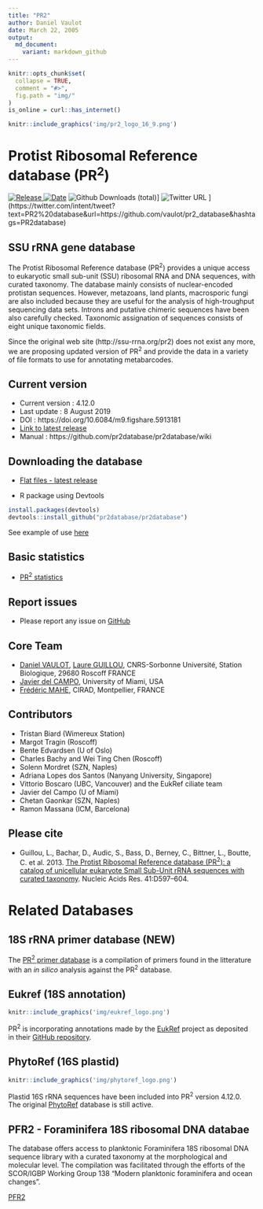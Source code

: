 ```yaml
---
title: "PR2"
author: Daniel Vaulot
date: March 22, 2005
output:
  md_document:
    variant: markdown_github
---
```


```r
knitr::opts_chunk$set(
  collapse = TRUE,
  comment = "#>",
  fig.path = "img/"
)
is_online = curl::has_internet()
```


```r
knitr::include_graphics('img/pr2_logo_16_9.png')
```

# Protist Ribosomal Reference database (PR<sup>2</sup>)

[![Release](https://img.shields.io/badge/release-4.12.0-blue.svg) ![Date](https://img.shields.io/badge/date-08%20August%202019-lightgrey.svg)](https://github.com/vaulot/pr2_database/releases) 
![Github Downloads
(total)](https://img.shields.io/github/downloads/pr2database/pr2database/total.svg)]
![Twitter URL](https://img.shields.io/twitter/url/http/shields.io.svg?style=social)
](https://twitter.com/intent/tweet?text=PR2%20database&url=https://github.com/vaulot/pr2_database&hashtags=PR2database)


## SSU rRNA gene database

The Protist Ribosomal Reference database (PR<sup>2</sup>) provides a unique access to eukaryotic small sub-unit (SSU) ribosomal RNA and DNA sequences, with curated taxonomy. The database mainly consists of nuclear-encoded protistan sequences. However, metazoans, land plants, macrosporic fungi are also included because they are useful for the analysis of high-troughput sequencing data sets. Introns and putative chimeric sequences have been also carefully checked. Taxonomic assignation of sequences consists of eight unique taxonomic fields.

Since the original web site (http://ssu-rrna.org/pr2) does not exist any more, we are proposing updated version of PR<sup>2</sup>  and provide the data in a variety of file formats to use for annotating metabarcodes.


## Current version
* Current version : 4.12.0
* Last update : 8 August 2019
* DOI : https://doi.org/10.6084/m9.figshare.5913181
* [Link to latest release](https://github.com/pr2database/pr2database/releases)
* Manual : https://github.com/pr2database/pr2database/wiki

Downloading the database
------------------------

-   [Flat files - latest release](https://github.com/pr2database/pr2database/releases)

-   R package using Devtools

``` r
install.packages(devtools)
devtools::install_github("pr2database/pr2database")
```
See example of use [here](https://github.com/pr2database/pr2database/wiki/The-R-pr2database-package) 


## Basic statistics
* [PR<sup>2</sup> statistics](https://vaulot.github.io/pr2/PR2_analysis.html)

## Report issues
* Please report any issue on [GitHub](https://github.com/vaulot/pr2_database/issues)

## Core Team
* [Daniel VAULOT](mailto:vaulot@gmail.com), [Laure GUILLOU](mailto:lguillou@sb-roscoff.fr), CNRS-Sorbonne Université, Station Biologique, 29680 Roscoff FRANCE
* [Javier del CAMPO](mailto:jdelcampo@rsmas.miami.edu), University of Miami, USA
* [Frédéric MAHE](mailto:frederic.mahe@cirad.fr), CIRAD, Montpellier, FRANCE


## Contributors
- Tristan Biard (Wimereux Station)
- Margot Tragin (Roscoff)
- Bente Edvardsen (U of Oslo)
- Charles Bachy and Wei Ting Chen (Roscoff)
- Solenn Mordret (SZN, Naples)
- Adriana Lopes dos Santos (Nanyang University, Singapore)
- Vittorio Boscaro (UBC, Vancouver) and the EukRef ciliate team
- Javier del Campo (U of Miami)
- Chetan Gaonkar (SZN, Naples)
- Ramon Massana (ICM, Barcelona)

## Please cite
* Guillou, L., Bachar, D., Audic, S., Bass, D., Berney, C., Bittner, L., Boutte, C. et al. 2013. [The Protist Ribosomal Reference database (PR<sup>2</sup>): a catalog of unicellular eukaryote Small Sub-Unit rRNA sequences with curated taxonomy](http://nar.oxfordjournals.org/lookup/doi/10.1093/nar/gks1160). Nucleic Acids Res. 41:D597–604.

# Related Databases

## 18S rRNA primer database (NEW)

The [PR<sup>2</sup> primer database](https://github.com/pr2database/pr2-primers) is a compilation of primers found in the litterature with an _in silico_ analysis against the PR<sup>2</sup> database.

## Eukref (18S annotation)

```r
knitr::include_graphics('img/eukref_logo.png')
```  

PR<sup>2</sup> is incorporating annotations made by the [EukRef](http://eukref.org/) project as deposited in their [GitHub repository](https://github.com/eukref/curation).

## PhytoRef (16S plastid)

```r
knitr::include_graphics('img/phytoref_logo.png')
``` 

Plastid 16S rRNA sequences have been included into PR<sup>2</sup> version 4.12.0.  The original [PhytoRef](http://phytoref.sb-roscoff.fr/) database is still active.

## PFR2 - Foraminifera 18S ribosomal DNA databae

The database offers access to planktonic Foraminifera 18S ribosomal DNA sequence library with a curated taxonomy at the morphological and molecular level. The compilation was facilitated through the efforts of the SCOR/IGBP Working Group 138 “Modern planktonic foraminifera and ocean changes”.

[PFR2](http://pfr2.sb-roscoff.fr/)
